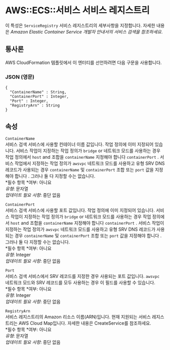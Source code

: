 # AWS::ECS::서비스 서비스 레지스트리

이 특성은 `ServiceRegistry` 서비스 레지스트리의 세부사항을 지정합니다. 자세한 내용은 _Amazon Elastic Container Service 개발자 안내서의 서비스 검색을 참조하세요_.

## 통사론

AWS CloudFormation 템플릿에서 이 엔터티를 선언하려면 다음 구문을 사용합니다.

### JSON (영문)

```
{
  "ContainerName" : String,
  "ContainerPort" : Integer,
  "Port" : Integer,
  "RegistryArn" : String
}
```

## 속성

`ContainerName`  
서비스 검색 서비스에 사용할 컨테이너 이름 값입니다. 작업 정의에 이미 지정되어 있습니다. 서비스 작업이 지정하는 작업 정의가 `bridge` or 네트워크 모드를 사용하는 경우 작업 정의에서 `host` and 조합을 `containerName` 지정해야 합니다 `containerPort` . 서비스 작업에서 지정하는 작업 정의가 `awsvpc` 네트워크 모드를 사용하고 유형 SRV DNS 레코드가 사용되는 경우 `containerName` 및 `containerPort` 조합 또는 `port` 값을 지정해야 합니다 . 그러나 둘 다 지정할 수는 없습니다.  
*필수 항목 *여부: 아니요  
_유형_: 문자열  
_업데이트 필요 사항_: 중단 없음

`ContainerPort`  
서비스 검색 서비스에 사용할 포트 값입니다. 작업 정의에 이미 지정되어 있습니다. 서비스 작업이 지정하는 작업 정의가 `bridge` or 네트워크 모드를 사용하는 경우 작업 정의에서 `host` and 조합을 `containerName` 지정해야 합니다 `containerPort` . 서비스 작업이 지정하는 작업 정의가 `awsvpc` 네트워크 모드를 사용하고 유형 SRV DNS 레코드가 사용되는 경우 `containerName` 및 `containerPort` 조합 또는 `port` 값을 지정해야 합니다 . 그러나 둘 다 지정할 수는 없습니다.  
*필수 항목 *여부: 아니요  
_유형_: Integer  
_업데이트 필요 사항_: 중단 없음

`Port`  
서비스 검색 서비스에서 SRV 레코드를 지정한 경우 사용되는 포트 값입니다. `awsvpc` 네트워크 모드와 SRV 레코드를 모두 사용하는 경우 이 필드를 사용할 수 있습니다.  
*필수 항목 *여부: 아니요  
_유형_: Integer  
_업데이트 필요 사항_: 중단 없음

`RegistryArn`  
서비스 레지스트리의 Amazon 리소스 이름(ARN)입니다. 현재 지원되는 서비스 레지스트리는 AWS Cloud Map입니다. 자세한 내용은 CreateService를 참조하세요.  
*필수 항목 *여부: 아니요  
_유형_: 문자열  
_업데이트 필요 사항_: 중단 없음
